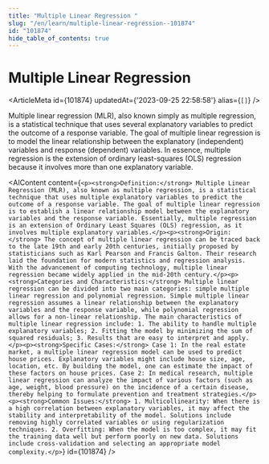 ```yaml
---
title: "Multiple Linear Regression "
slug: "/en/learn/multiple-linear-regression--101874"
id: "101874"
hide_table_of_contents: true
---
```



# Multiple Linear Regression 

<ArticleMeta id={101874} updatedAt={'2023-09-25 22:58:58'} alias={`[]`} />
<div className='border-solid border-b border-t-0 my-4 border-[var(--ifm-color-gray-300)]' />

Multiple linear regression (MLR), also known simply as multiple regression, is a statistical technique that uses several explanatory variables to predict the outcome of a response variable. The goal of multiple linear regression is to model the linear relationship between the explanatory (independent) variables and response (dependent) variables. In essence, multiple regression is the extension of ordinary least-squares (OLS) regression because it involves more than one explanatory variable.

<AIContent content={`<p><strong>Definition:</strong> Multiple Linear Regression (MLR), also known as multiple regression, is a statistical technique that uses multiple explanatory variables to predict the outcome of a response variable. The goal of multiple linear regression is to establish a linear relationship model between the explanatory variables and the response variable. Essentially, multiple regression is an extension of Ordinary Least Squares (OLS) regression, as it involves multiple explanatory variables.</p><p><strong>Origin:</strong> The concept of multiple linear regression can be traced back to the late 19th and early 20th centuries, initially proposed by statisticians such as Karl Pearson and Francis Galton. Their research laid the foundation for modern statistics and regression analysis. With the advancement of computing technology, multiple linear regression became widely applied in the mid-20th century.</p><p><strong>Categories and Characteristics:</strong> Multiple linear regression can be divided into two main categories: simple multiple linear regression and polynomial regression. Simple multiple linear regression assumes a linear relationship between the explanatory variables and the response variable, while polynomial regression allows for a non-linear relationship. The main characteristics of multiple linear regression include: 1. The ability to handle multiple explanatory variables; 2. Fitting the model by minimizing the sum of squared residuals; 3. Results that are easy to interpret and apply.</p><p><strong>Specific Cases:</strong> Case 1: In the real estate market, a multiple linear regression model can be used to predict house prices. Explanatory variables might include house size, age, location, etc. By building the model, one can estimate the impact of these factors on house prices. Case 2: In medical research, multiple linear regression can analyze the impact of various factors (such as age, weight, blood pressure) on the incidence of a certain disease, thereby helping to formulate prevention and treatment strategies.</p><p><strong>Common Issues:</strong> 1. Multicollinearity: When there is a high correlation between explanatory variables, it may affect the stability and interpretability of the model. Solutions include removing highly correlated variables or using regularization techniques. 2. Overfitting: When the model is too complex, it may fit the training data well but perform poorly on new data. Solutions include cross-validation and selecting an appropriate model complexity.</p>`} id={101874} />
